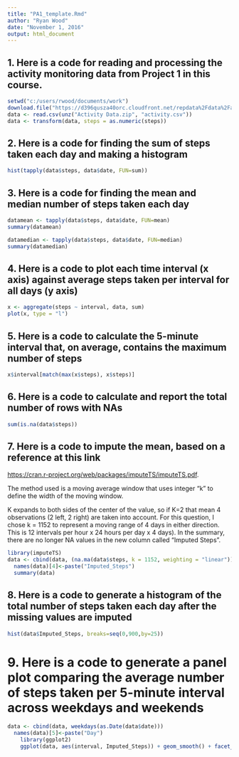 ---
title: "PA1_template.Rmd"
author: "Ryan Wood"
date: "November 1, 2016"
output: html_document
---

## 1. Here is a code for reading and processing the activity monitoring data from Project 1 in this course.

```{r}
setwd("c:/users/rwood/documents/work")
download.file("https://d396qusza40orc.cloudfront.net/repdata%2Fdata%2Factivity.zip", "Activity Data.zip")
data <- read.csv(unz("Activity Data.zip", "activity.csv"))
data <- transform(data, steps = as.numeric(steps))
```

## 2. Here is a code for finding the sum of steps taken each day and making a histogram

```{r} 
hist(tapply(data$steps, data$date, FUN=sum))
```

## 3. Here is a code for finding the mean and median number of steps taken each day

```{r}
datamean <- tapply(data$steps, data$date, FUN=mean)
summary(datamean)

datamedian <- tapply(data$steps, data$date, FUN=median)
summary(datamedian)
```

## 4. Here is a code to plot each time interval (x axis) against average steps taken per interval for all days (y axis)

```{r}
x <- aggregate(steps ~ interval, data, sum)
plot(x, type = "l")
```

## 5. Here is a code to calculate the 5-minute interval that, on average, contains the maximum number of steps

```{r}
x$interval[match(max(x$steps), x$steps)]
```

## 6. Here is a code to calculate and report the total number of rows with NAs

```{r}
sum(is.na(data$steps))
```

## 7. Here is a  code to impute the mean, based on a reference at this link 

<https://cran.r-project.org/web/packages/imputeTS/imputeTS.pdf>. 

The method used is a moving average window that uses integer "k" to define the width of the moving window.

K expands to both sides of the center of the value, so if K=2 that mean 4 observations (2 left, 2 right) 
are taken into account.  For this question, I chose k = 1152 to represent a moving range of 4 days in either direction.  This is 12 intervals per hour x 24 hours per day x 4 days).  In the summary, there are no longer NA values in the new column called "Imputed Steps".

```{r}
library(imputeTS)
data <- cbind(data, (na.ma(data$steps, k = 1152, weighting = "linear")))
  names(data)[4]<-paste("Imputed_Steps")
  summary(data)
```

## 8. Here is a code to generate a histogram of the total number of steps taken each day after the missing values are imputed

```{r}
hist(data$Imputed_Steps, breaks=seq(0,900,by=25))
```

# 9. Here is a code to generate a panel plot comparing the average number of steps taken per 5-minute interval across weekdays and weekends

```{r}
data <- cbind(data, weekdays(as.Date(data$date)))
  names(data)[5]<-paste("Day")
    library(ggplot2)
    ggplot(data, aes(interval, Imputed_Steps)) + geom_smooth() + facet_wrap(~Day, scales = "free")
```
